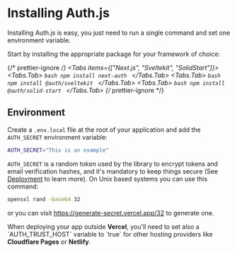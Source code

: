 
# Installing Auth.js

Installing Auth.js is easy, you just need to run a single command and set one environment variable.

Start by installing the appropriate package for your framework of choice:

{/* prettier-ignore */}
<Tabs items={["Next.js", "Sveltekit", "SolidStart"]}>
  <Tabs.Tab>
    ```bash
    npm install next-auth
    ```
  </Tabs.Tab>
  <Tabs.Tab>
    ```bash
    npm install @auth/sveltekit
    ```
  </Tabs.Tab>
  <Tabs.Tab>
    ```bash
    npm install @auth/solid-start
    ```
  </Tabs.Tab>
</Tabs>
{/* prettier-ignore */}

## Environment

Create a `.env.local` file at the root of your application and add the `AUTH_SECRET` environment variable:

```bash filename=".env.local"
AUTH_SECRET="This is an example"
```

`AUTH_SECRET` is a random token used by the library to encrypt tokens and email verification hashes, and it's mandatory to keep things secure (See [Deployment](/deployment) to learn more). On Unix based systems you can use this command:

```bash
openssl rand -base64 32
```

or you can visit https://generate-secret.vercel.app/32 to generate one.

<Callout type="warning">
  When deploying your app outside <strong>Vercel</strong>, you'll need to set
  also a `AUTH_TRUST_HOST` variable to `true` for other hosting providers like
  <strong>Cloudflare Pages</strong> or <strong>Netlify</strong>.
</Callout>
